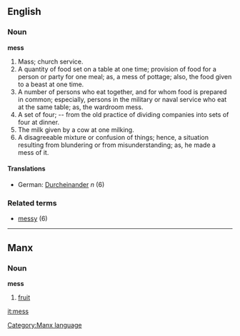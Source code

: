 ==English==

===Noun===

'''mess'''

#Mass; church service.
#A quantity of food set on a table at one time; provision of food for a person or party for one meal; as, a mess of pottage; also, the food given to a beast at one time.
#A number of persons who eat together, and for whom food is prepared in common; especially, persons in the military or naval service who eat at the same table; as, the wardroom mess.
#A set of four; -- from the old practice of dividing companies into sets of four at dinner.
#The milk given by a cow at one milking.
#A disagreeable mixture or confusion of things; hence, a situation resulting from blundering or from misunderstanding; as, he made a mess of it.
====Translations====
*German: [[Durcheinander]] ''n'' (6)

===Related terms===
*[[messy]] (6)

----
==Manx==
===Noun===
'''mess'''
#[[fruit]]

[[Category:Manx language]]

[[it:mess]]